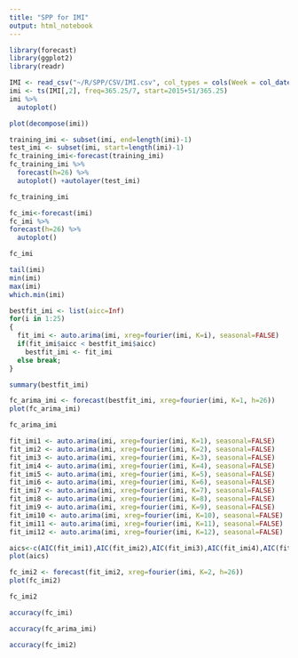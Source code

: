 ```yaml
---
title: "SPP for IMI"
output: html_notebook
---
```


```r
library(forecast)
library(ggplot2)
library(readr)
```

```r
IMI <- read_csv("~/R/SPP/CSV/IMI.csv", col_types = cols(Week = col_date(format = "%Y-%m-%d")))
imi <- ts(IMI[,2], freq=365.25/7, start=2015+51/365.25)
imi %>%
  autoplot()
```

```r
plot(decompose(imi))
```

```r
training_imi <- subset(imi, end=length(imi)-1)
test_imi <- subset(imi, start=length(imi)-1)
fc_training_imi<-forecast(training_imi)
fc_training_imi %>%
  forecast(h=26) %>%
  autoplot() +autolayer(test_imi)
```

```r
fc_training_imi
```

```r
fc_imi<-forecast(imi)
fc_imi %>%
forecast(h=26) %>%
  autoplot()
```

```r
fc_imi
```

```r
tail(imi)
min(imi)
max(imi)
which.min(imi)
```

```r
bestfit_imi <- list(aicc=Inf)
for(i in 1:25)
{
  fit_imi <- auto.arima(imi, xreg=fourier(imi, K=i), seasonal=FALSE)
  if(fit_imi$aicc < bestfit_imi$aicc)
    bestfit_imi <- fit_imi
  else break;
}
```

```r
summary(bestfit_imi)
```

```r
fc_arima_imi <- forecast(bestfit_imi, xreg=fourier(imi, K=1, h=26))
plot(fc_arima_imi)
```

```r
fc_arima_imi
```

```r
fit_imi1 <- auto.arima(imi, xreg=fourier(imi, K=1), seasonal=FALSE)
fit_imi2 <- auto.arima(imi, xreg=fourier(imi, K=2), seasonal=FALSE)
fit_imi3 <- auto.arima(imi, xreg=fourier(imi, K=3), seasonal=FALSE)
fit_imi4 <- auto.arima(imi, xreg=fourier(imi, K=4), seasonal=FALSE)
fit_imi5 <- auto.arima(imi, xreg=fourier(imi, K=5), seasonal=FALSE)
fit_imi6 <- auto.arima(imi, xreg=fourier(imi, K=6), seasonal=FALSE)
fit_imi7 <- auto.arima(imi, xreg=fourier(imi, K=7), seasonal=FALSE)
fit_imi8 <- auto.arima(imi, xreg=fourier(imi, K=8), seasonal=FALSE)
fit_imi9 <- auto.arima(imi, xreg=fourier(imi, K=9), seasonal=FALSE)
fit_imi10 <- auto.arima(imi, xreg=fourier(imi, K=10), seasonal=FALSE)
fit_imi11 <- auto.arima(imi, xreg=fourier(imi, K=11), seasonal=FALSE)
fit_imi12 <- auto.arima(imi, xreg=fourier(imi, K=12), seasonal=FALSE)
```

```r
aics<-c(AIC(fit_imi1),AIC(fit_imi2),AIC(fit_imi3),AIC(fit_imi4),AIC(fit_imi5),AIC(fit_imi6),AIC(fit_imi7),AIC(fit_imi8),AIC(fit_imi9),AIC(fit_imi10),AIC(fit_imi11),AIC(fit_imi12))
plot(aics)
```

```r
fc_imi2 <- forecast(fit_imi2, xreg=fourier(imi, K=2, h=26))
plot(fc_imi2)
```

```r
fc_imi2
```

```r
accuracy(fc_imi)
```

```r
accuracy(fc_arima_imi)
```

```r
accuracy(fc_imi2)
```